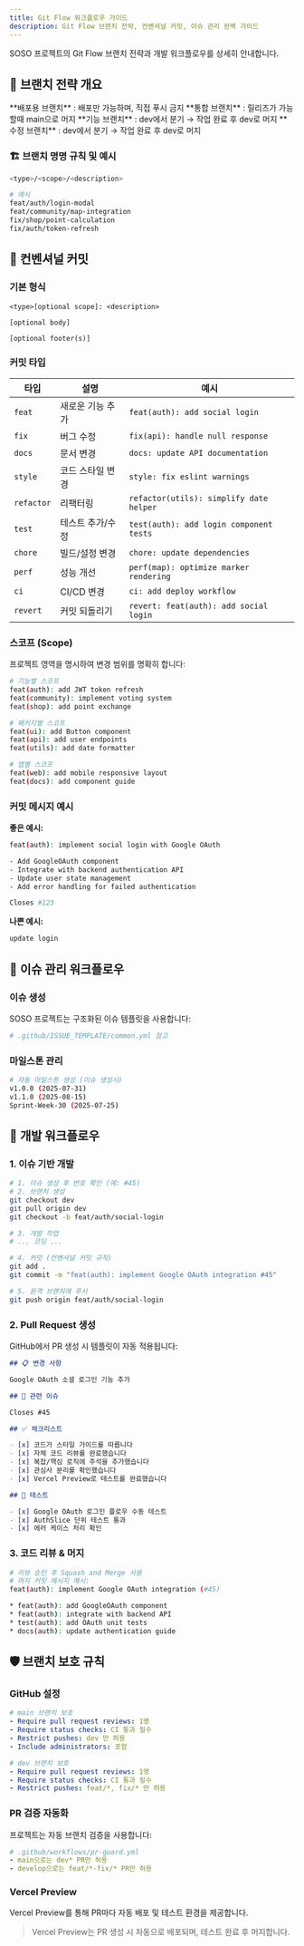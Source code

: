 ```yaml
---
title: Git Flow 워크플로우 가이드
description: Git Flow 브랜치 전략, 컨벤셔널 커밋, 이슈 관리 완벽 가이드
---
```



SOSO 프로젝트의 Git Flow 브랜치 전략과 개발 워크플로우를 상세히 안내합니다.

## 🌳 브랜치 전략 개요

<CardGrid>
  <Card title="🌟 main" icon="star">
    **배포용 브랜치** : 배포만 가능하며, 직접 푸시 금지
  </Card>
  <Card title="🚧 dev" icon="setting">
    **통합 브랜치** : 릴리즈가 가능할때 main으로 머지
  </Card>

<Card title="⚡ feat/*" icon="rocket">
  **기능 브랜치** : dev에서 분기 → 작업 완료 후 dev로 머지
</Card>

  <Card title="🔥 fix/*" icon="warning">
    **수정 브랜치** : dev에서 분기 → 작업 완료 후 dev로 머지
  </Card>
</CardGrid>

### 🏗️ 브랜치 명명 규칙 및 예시

```bash
<type>/<scope>/<description>

# 예시
feat/auth/login-modal
feat/community/map-integration
fix/shop/point-calculation
fix/auth/token-refresh
```


## 📝 컨벤셔널 커밋

### 기본 형식

```
<type>[optional scope]: <description>

[optional body]

[optional footer(s)]
```

### 커밋 타입

| 타입       | 설명             | 예시                                    |
| ---------- | ---------------- | --------------------------------------- |
| `feat`     | 새로운 기능 추가 | `feat(auth): add social login`          |
| `fix`      | 버그 수정        | `fix(api): handle null response`        |
| `docs`     | 문서 변경        | `docs: update API documentation`        |
| `style`    | 코드 스타일 변경 | `style: fix eslint warnings`            |
| `refactor` | 리팩터링         | `refactor(utils): simplify date helper` |
| `test`     | 테스트 추가/수정 | `test(auth): add login component tests` |
| `chore`    | 빌드/설정 변경   | `chore: update dependencies`            |
| `perf`     | 성능 개선        | `perf(map): optimize marker rendering`  |
| `ci`       | CI/CD 변경       | `ci: add deploy workflow`               |
| `revert`   | 커밋 되돌리기    | `revert: feat(auth): add social login`  |

### 스코프 (Scope)

프로젝트 영역을 명시하여 변경 범위를 명확히 합니다:

```bash
# 기능별 스코프
feat(auth): add JWT token refresh
feat(community): implement voting system
feat(shop): add point exchange

# 패키지별 스코프
feat(ui): add Button component
feat(api): add user endpoints
feat(utils): add date formatter

# 앱별 스코프
feat(web): add mobile responsive layout
feat(docs): add component guide
```

### 커밋 메시지 예시

**좋은 예시:**

```bash
feat(auth): implement social login with Google OAuth

- Add GoogleOAuth component
- Integrate with backend authentication API
- Update user state management
- Add error handling for failed authentication

Closes #123
```

**나쁜 예시:**

```bash
update login
```

## 🎯 이슈 관리 워크플로우

### 이슈 생성

SOSO 프로젝트는 구조화된 이슈 템플릿을 사용합니다:

```yaml
# .github/ISSUE_TEMPLATE/common.yml 참고
```

### 마일스톤 관리

```bash
# 자동 마일스톤 생성 (이슈 생성시)
v1.0.0 (2025-07-31)
v1.1.0 (2025-08-15)
Sprint-Week-30 (2025-07-25)
```

## 🔄 개발 워크플로우

### 1. 이슈 기반 개발

```bash
# 1. 이슈 생성 후 번호 확인 (예: #45)
# 2. 브랜치 생성
git checkout dev
git pull origin dev
git checkout -b feat/auth/social-login

# 3. 개발 작업
# ... 코딩 ...

# 4. 커밋 (컨벤셔널 커밋 규칙)
git add .
git commit -m "feat(auth): implement Google OAuth integration #45"

# 5. 원격 브랜치에 푸시
git push origin feat/auth/social-login
```

### 2. Pull Request 생성

GitHub에서 PR 생성 시 템플릿이 자동 적용됩니다:

```markdown
## 📋 변경 사항

Google OAuth 소셜 로그인 기능 추가

## 🔗 관련 이슈

Closes #45

## ✅ 체크리스트

- [x] 코드가 스타일 가이드를 따릅니다
- [x] 자체 코드 리뷰를 완료했습니다
- [x] 복잡/핵심 로직에 주석을 추가했습니다
- [x] 관심사 분리를 확인했습니다
- [x] Vercel Preview로 테스트를 완료했습니다

## 🧪 테스트

- [x] Google OAuth 로그인 플로우 수동 테스트
- [x] AuthSlice 단위 테스트 통과
- [x] 에러 케이스 처리 확인
```

### 3. 코드 리뷰 & 머지

```bash
# 리뷰 승인 후 Squash and Merge 사용
# 머지 커밋 메시지 예시:
feat(auth): implement Google OAuth integration (#45)

* feat(auth): add GoogleOAuth component
* feat(auth): integrate with backend API
* test(auth): add OAuth unit tests
* docs(auth): update authentication guide
```



## 🛡️ 브랜치 보호 규칙

### GitHub 설정

```yaml
# main 브랜치 보호
- Require pull request reviews: 1명
- Require status checks: CI 통과 필수
- Restrict pushes: dev 만 허용
- Include administrators: 포함

# dev 브랜치 보호
- Require pull request reviews: 1명
- Require status checks: CI 통과 필수
- Restrict pushes: feat/*, fix/* 만 허용
```

### PR 검증 자동화

프로젝트는 자동 브랜치 검증을 사용합니다:

```yaml
# .github/workflows/pr-guard.yml
- main으로는 dev* PR만 허용
- develop으로는 feat/*·fix/* PR만 허용
```

### Vercel Preview
Vercel Preview를 통해 PR마다 자동 배포 및 테스트 환경을 제공합니다.
> Vercel Preview는 PR 생성 시 자동으로 배포되며, 테스트 완료 후 머지합니다.
